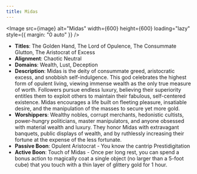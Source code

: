 ```yaml
---
title: Midas
---
```



<Image src={image} alt="Midas" width={600} height={600} loading="lazy" style={{ margin: "0 auto" }} />

- **Titles**: The Golden Hand, The Lord of Opulence, The Consummate Glutton, The Aristocrat of Excess
- **Alignment**: Chaotic Neutral
- **Domains**: Wealth, Lust, Deception
- **Description**: Midas is the deity of consummate greed, aristocratic excess, and snobbish self-indulgence. This god celebrates the highest form of opulent living, viewing immense wealth as the only true measure of worth. Followers pursue endless luxury, believing their superiority entitles them to exploit others to maintain their fabulous, self-centered existence. Midas encourages a life built on fleeting pleasure, insatiable desire, and the manipulation of the masses to secure yet more gold.
- **Worshippers**: Wealthy nobles, corrupt merchants, hedonistic cultists, power-hungry politicians, master manipulators, and anyone obsessed with material wealth and luxury. They honor Midas with extravagant banquets, public displays of wealth, and by ruthlessly increasing their fortune at the expense of the less fortunate.
- **Passive Boon**: Opulent Aristocrat - You know the cantrip Prestidigitation
- **Active Boon**: Touch of Midas - Once per long rest, you can spend a bonus action to magically coat a single object (no larger than a 5-foot cube) that you touch with a thin layer of glittery gold for 1 hour.
